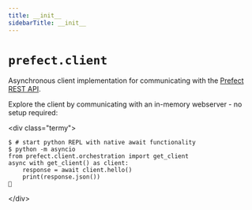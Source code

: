 ```yaml
---
title: __init__
sidebarTitle: __init__
---
```


# `prefect.client`



Asynchronous client implementation for communicating with the [Prefect REST API](/api-ref/rest-api/).

Explore the client by communicating with an in-memory webserver - no setup required:

&lt;div class="termy"&gt;
```
$ # start python REPL with native await functionality
$ python -m asyncio
from prefect.client.orchestration import get_client
async with get_client() as client:
    response = await client.hello()
    print(response.json())
👋
```
&lt;/div&gt;

